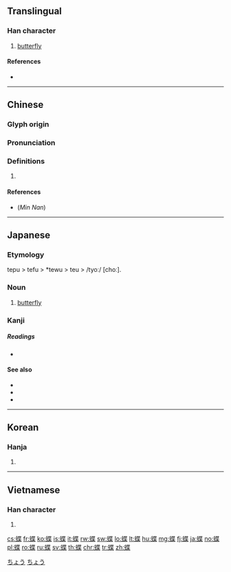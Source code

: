 {{character info/new}}
==Translingual==

===Han character===
{{Han char|rn=142|rad=虫|as=09|sn=15|four=54194|canj=LIPTD|ids=⿰虫枼}}

# [[butterfly]]

====References====
* {{Han ref|kx=1091.250|dkj=33333|dj=1556.280|hdz=42868.010|uh=8776|ud=34678|bh=BDBA|bd=48570}}

----

==Chinese==
{{zh-forms}}

===Glyph origin===
{{Han etym}}

===Pronunciation===
{{zh-pron
|m=dié
|c=dip6
|h=pfs=
|md=
|mn=ia̍h/tia̍p
|mn_note=ia̍h - vernacular, tia̍p - literary
|w=
|mc=y
|oc=y
|cat=n
}}

===Definitions===
{{zh-hanzi}}

# {{rfdef|lang=zh}}

====References====
* (''Min Nan'') {{thcwdq}}

----

==Japanese==

===Etymology===
tepu > tefu > *tewu > teu > /tyoː/ [choː].

===Noun===
{{ja-noun|ちょう|hhira=てふ}}

# [[butterfly]]

===Kanji===
{{ja-kanji|grade=n|rs=虫09}}

=====Readings=====
* {{ja-readings|goon=[[じょう]] (jō), {{qualifier|historical}} [[でふ]] (defu)|kanon=[[ちょう]] (chō), {{qualifier|historical}} [[てふ]] (tefu)|kun= {{qualifier|historical}}[[かわひらこ]](kawahirako)|nanori=}}

====See also====
* {{ja-r|蝶々|チョウチョウ}}
* {{ja-r|蛾|が}}
* {{ja-r|毛虫|けむし}}

[[Category:Japanese basic words|ちょう]]
[[Category:ja:Insects|ちょう]]

----

==Korean==

===Hanja===
{{ko-hanja|hangeul=접|eumhun=|rv=jeop|mr=chŏp|y=cep}}

# {{defn|lang=ko|sort=虫09}}

----

==Vietnamese==

===Han character===
{{vi-hantu|[[điệp]]|rs=虫09}}

# {{defn|lang=vi|sort=虫09}}

[[cs:蝶]]
[[fr:蝶]]
[[ko:蝶]]
[[is:蝶]]
[[it:蝶]]
[[rw:蝶]]
[[sw:蝶]]
[[lo:蝶]]
[[lt:蝶]]
[[hu:蝶]]
[[mg:蝶]]
[[fj:蝶]]
[[ja:蝶]]
[[no:蝶]]
[[pl:蝶]]
[[ro:蝶]]
[[ru:蝶]]
[[sv:蝶]]
[[th:蝶]]
[[chr:蝶]]
[[tr:蝶]]
[[zh:蝶]]